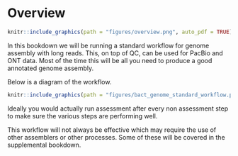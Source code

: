 # Overview {#overview}
```r
knitr::include_graphics(path = "figures/overview.png", auto_pdf = TRUE)
``` 

In this bookdown we will be running a standard workflow for genome assembly with long reads. This, on top of QC, can be used for PacBio and ONT data. Most of the time this will be all you need to produce a good annotated genome assembly.

Below is a diagram of the workflow. 

```r
knitr::include_graphics(path = "figures/bact_genome_standard_workflow.png", auto_pdf = TRUE)
``` 

Ideally you would actually run assessment after every non assessment step to make sure the various steps are performing well.

This workflow will not always be effective which may require the use of other assemblers or other processes. Some of these will be covered in the supplemental bookdown.